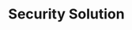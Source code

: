 ---
title: 'Security Solution'
images: 'https://res.cloudinary.com/dzcwvkzmy/image/upload/v1702466501/Bryan%20and%20Beckley/Vendors%20LOGO/16_nectdj.png'
icon: 'https://res.cloudinary.com/dzcwvkzmy/image/upload/v1702589006/Bryan%20and%20Beckley/icons_website/cyber-security_2092629_tampv8.png'
para: "Safeguard your most vital digital assets with our top-notch cybersecurity solutions. Click to Read More about our comprehensive protections tailored to your organization."
desc: "At Bryan & Beckley, we provide physical security solutions to safeguard your business. Through partnerships with firms like Integrated Security Systems, we deliver tools to protect your data, people, facilities and assets from threats. Our offerings include access control, automated barriers, building management systems, fire detection, CCTV, intrusion detection and more. With expansive distribution capabilities, we supply leading physical security innovations tailored to your needs - regardless of business scale or scope. Partner with us for comprehensive solutions that defend your infrastructure, property and operations from risk. Our strategic expertise equips you with 360-degree security for total peace of mind."
---